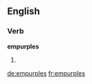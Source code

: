 ==English==

===Verb===
'''empurples'''

# {{third-person singular of|[[empurple]]}}

[[de:empurples]]
[[fr:empurples]]